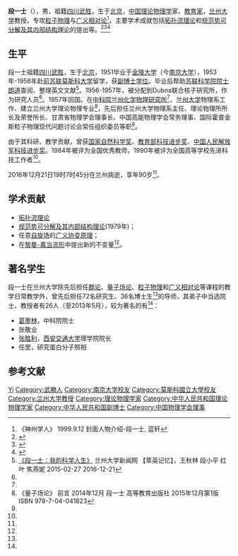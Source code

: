 '''段一士'''（{{bd|1927年||2016年|12月21日|catIdx=D段}}），男，祖籍[[四川|四川]][[武胜县|武胜]]，生于[[北京|北京]]，[[中国|中国]][[理论物理学|理论物理学]]家、[[教育家|教育家]]，[[兰州大学|兰州大学]]教授，专攻[[粒子物理|粒子物理]]与[[广义相对论|广义相对论]]<ref name="封面">《神州学人》 1999.9.12 封面人物介绍-段一士, 蓝轩</ref>。主要学术成就包括[[拓扑流形|拓扑流理论]]和[[规范场论|规范势可分解及其内部结构理论]]的提出等。<ref name="轨迹">{{Cite web|title=一位物理学家的人生轨迹|url=http://www.nfcmag.com/article/2826.html|accessdate=|work=|archive-date=2016-12-23|archive-url=https://web.archive.org/web/20161223201826/http://www.nfcmag.com/article/2826.html|dead-url=no}}</ref><ref name="生平">{{Cite web|title=段一士教授生平简介|url=http://news.lzu.edu.cn/c/201612/42391.html|accessdate=2016-12-23|work=兰州大学新闻网|archive-date=2019-03-25|archive-url=https://web.archive.org/web/20190325214927/http://news.lzu.edu.cn/c/201612/42391.html|dead-url=no}}</ref><ref name="讣告">{{Cite web|title=讣告|url=http://news.lzu.edu.cn/c/201612/42390.html|accessdate=2016-12-23|work=兰州大学新闻网|archive-date=2016-12-23|archive-url=https://web.archive.org/web/20161223132442/http://news.lzu.edu.cn/c/201612/42390.html|dead-url=no}}</ref>

== 生平 ==
段一士祖籍[[四川|四川]][[武胜县|武胜]]，生于[[北京|北京]]，1951毕业于[[金陵大学|金陵大学]]（今[[南京大学|南京大学]]），1953年-1956年赴[[前苏联|前苏联]][[莫斯科大学|莫斯科大学]]留学，获[[副博士|副博士]][[学位|学位]]。毕业后帮助[[俄罗斯科学院|苏联科学院]][[院士|院士]][[朗道|朗道]]查阅、整理英文文献<ref name="访谈">[http://news.lzu.edu.cn/c/201502/33624.html 《段一士：我的科学人生》] {{Wayback|url=http://news.lzu.edu.cn/c/201502/33624.html |date=20190614191401 }}兰州大学新闻网 【萃英记忆】，王秋林 段小平 红叶 焦燕妮 2015-02-27 2016-12-21</ref>。1956-1957年，被分配到Dubna联合核子研究所，作为研究人员<ref name="访谈"/>。1957年回国。在[[中国科学院|中科院]][[兰州化学物理研究所|兰州化学物理研究所]]<ref name="轨迹"/>、[[兰州大学|兰州大学]]物理系工作、建立兰州大学理论物理专业<ref name="前言">《量子场论》 前言 2014年12月 段一士 高等教育出版社 2015年12月第1版 ISBN 978-7-04-041823</ref>，先后担任兰州大学物理系主任、理论物理所所长及荣誉所长、甘肃省物理学会理事长、中国高能物理学会常务理事、国际霍普金斯粒子物理现代问题讨论会常任组织委员等职<ref name="封面"/>。

由于其科研、教学贡献，曾获[[国家自然科学奖|国家自然科学奖]]、[[教育部科技进步奖|教育部科技进步奖]]、[[中国人民解放军科技进步奖|中国人民解放军科技进步奖]]。1984年被评为全国优秀教师，1990年被评为全国高等学校先进科技工作者<ref name="访谈"/>。

2016年12月21日19时7时45分在兰州病逝，享年90岁<ref name="讣告"/>。

== 学术贡献 ==
* [[拓扑流理论|拓扑流理论]]
* [[规范场论|规范势可分解及其内部结构理论]](1979年)；
* 任意[[自旋|自旋]][[场|场]]的[[相对性原理#廣義相對性原理|广义协变原理]]；
* 在[[黎曼-嘉当流形|黎曼-嘉当流形]]中提出新的不变量<ref name="封面"/>。

== 著名学生 ==
段一士在兰州大学除先后担任[[群论|群论]]、[[量子场论|量子场论]]、[[粒子物理|粒子物理]]和[[广义相对论|广义相对论]]等课程的教学日常教学外，曾先后担任72名研究生、36名博士生<ref name="轨迹"/>的导师，其弟子中当选院士、教授者有26人（至2013年5月），较为著名的有<ref name="访谈"/>：
* [[葛墨林|葛墨林]]，中科院院士
* 张敬业
* [[张胜利|张胜利]]，[[西安交通大学|西安交通大学]]理学院院长
* 任罡，研究蛋白分子照相

== 参考文献 ==
{{Reflist}}

{{Navboxes 
| title  = 段一士在[[中国物理学会|中国物理学会]]的职务
| list1  =
{{中国物理学会第三届理事会}}
{{中国物理学会第四届理事会}}
}}

{{Authority control}}
{{DEFAULTSORT:Duan}}
[[Category:段姓|Yi]]
[[Category:武勝人|Category:武勝人]]
[[Category:南京大学校友|Category:南京大学校友]]
[[Category:莫斯科國立大學校友|Category:莫斯科國立大學校友]]
[[Category:兰州大学教授|Category:兰州大学教授]]
[[Category:理论物理学家|Category:理论物理学家]]
[[Category:中华人民共和国理论物理学家|Category:中华人民共和国理论物理学家]]
[[Category:中华人民共和国副博士|Category:中华人民共和国副博士]]
[[Category:中国物理学会理事|Category:中国物理学会理事]]